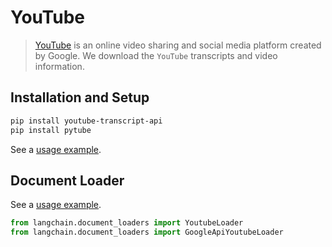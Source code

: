 # YouTube

>[YouTube](https://www.youtube.com/) is an online video sharing and social media platform created by Google.
> We download the `YouTube` transcripts and video information.

## Installation and Setup

```bash
pip install youtube-transcript-api
pip install pytube
```
See a [usage example](/docs/modules/data_io/document_loaders/integrations/youtube_transcript.ipynb).


## Document Loader

See a [usage example](/docs/modules/data_io/document_loaders/integrations/youtube_transcript.ipynb).

```python
from langchain.document_loaders import YoutubeLoader
from langchain.document_loaders import GoogleApiYoutubeLoader
```
